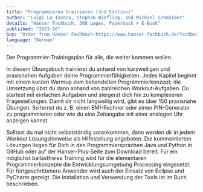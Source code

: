 ```yaml
---
title: "Programmieren trainieren (3rd Edition)"
author: "Luigi Lo Iacono, Stephan Wiefling, and Michael Schneider"
details: "Hanser Fachbuch, 308 pages, Paperback + E-Book"
published: "2023-10"
buy: "Order from Hanser Fachbuch-https://www.hanser-fachbuch.de/fachbuch/artikel/9783446477667,Book Website-https://protrain.github.io/"
language: "German"
---
```


Der Programmier-Trainingsplan für alle, die weiter kommen wollen.

In diesem Übungsbuch trainierst du anhand von kurzweiligen und praxisnahen Aufgaben deine Programmierfähigkeiten. Jedes Kapitel beginnt mit einem kurzen Warmup zum behandelten Programmierkonzept; die Umsetzung übst du dann anhand von zahlreichen Workout-Aufgaben. Du startest mit einfachen Aufgaben und steigerst dich hin zu komplexeren Fragestellungen. Damit dir nicht langweilig wird, gibt es über 150 praxisnahe Übungen. So lernst du z. B. einen BMI-Rechner oder einen PIN-Generator zu programmieren oder wie du eine Zeitangabe mit einer analogen Uhr anzeigen kannst.

Solltest du mal nicht selbstständig vorankommen, dann werden dir in jedem Workout Lösungshinweise als Hilfestellung angeboten. Die kommentierten Lösungen liegen für Dich in den Programmiersprachen Java und Python in GitHub oder auf der Hanser-Plus-Seite zum Download bereit. Für ein möglichst ballastfreies Training wird für die elementaren Programmierkonzepte die Entwicklungsumgebung Processing eingesetzt. Für fortgeschrittenere Anwender wird auch der Einsatz von Eclipse und PyCharm gezeigt. Die Installation und Verwendung der Tools ist im Buch beschrieben.